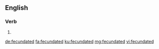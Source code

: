 ==English==

===Verb===
{{head|en|verb form}}

# {{en-past of|fecundate}}

[[de:fecundated]]
[[fa:fecundated]]
[[ku:fecundated]]
[[mg:fecundated]]
[[vi:fecundated]]